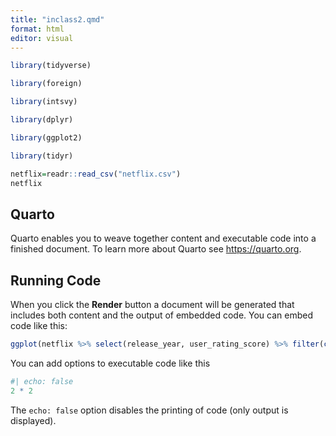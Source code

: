 ```yaml
---
title: "inclass2.qmd"
format: html
editor: visual
---
```


```r

library(tidyverse)

library(foreign)

library(intsvy)

library(dplyr)

library(ggplot2)

library(tidyr)
```
```r
netflix=readr::read_csv("netflix.csv")
netflix
```

## Quarto

Quarto enables you to weave together content and executable code into a finished document. To learn more about Quarto see <https://quarto.org>.

## Running Code

When you click the **Render** button a document will be generated that includes both content and the output of embedded code. You can embed code like this:

```r
ggplot(netflix %>% select(release_year, user_rating_score) %>% filter(complete.cases(.)), aes(x = release_year, y = user_rating_score)) + geom_point()
```

You can add options to executable code like this

```r
#| echo: false
2 * 2
```

The `echo: false` option disables the printing of code (only output is displayed).
